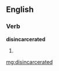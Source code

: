 ==English==

===Verb===
'''disincarcerated'''

# {{past of|[[disincarcerate]]}}

[[mg:disincarcerated]]